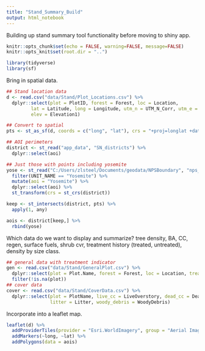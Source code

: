```yaml
---
title: "Stand_Summary_Build"
output: html_notebook
---
```


Building up stand summary tool functionality before moving to shiny app.  

```r
knitr::opts_chunk$set(echo = FALSE, warning=FALSE, message=FALSE)
knitr::opts_knit$set(root.dir = "..")

library(tidyverse)
library(sf)

```


Bring in spatial data.  

```r
## Stand location data
d <- read.csv("data/Stand/Plot_Locations.csv") %>%
  dplyr::select(plot = PlotID, forest = Forest, loc = Location, 
         lat = Latitude, long = Longitude, utm_n = UTM_N_Corr, utm_e = UTM_E_Corr,
         elev = Elevation1)

## Convert to spatial
pts <- st_as_sf(d, coords = c("long", "lat"), crs = "+proj=longlat +datum=WGS84 +no_defs")

## AOI perimeters
district <- st_read("app_data", "SN_districts") %>%
  dplyr::select(aoi)

## Just those with points including yosemite
yose <- st_read("C:/Users/zlsteel/Documents/geodata/NPSBoundary", "nps_boundary") %>%
  filter(UNIT_NAME == "Yosemite") %>%
  mutate(aoi = "Yosemite") %>%
  dplyr::select(aoi) %>%
  st_transform(crs = st_crs(district))

keep <- st_intersects(district, pts) %>%
  apply(1, any)

aois <- district[keep,] %>%
  rbind(yose) 

```

Which data do we want to display and summarize? tree density, BA, CC, regen, surface fuels, shrub cvr, treatment history (treated, untreated), density by size class.  

```r
## general data with treatment indicator
gen <- read.csv("data/Stand/GeneralPlot.csv") %>%
  dplyr::select(plot = Plot.Name, forest = Forest, loc = Location, treated = Treated) %>%
  filter(!is.na(plot))
## cover data
cover <- read.csv("data/Stand/CoverData.csv") %>%
  dplyr::select(plot = PlotName, live_cc = LiveOverstory, dead_cc = DeadOverstory, shrub_c = ShrubCover,
                litter = Litter, woody_debris = WoodyDebris)
```


Incorporate into a leaflet map.  

```r
leaflet(d) %>%
  addProviderTiles(provider = "Esri.WorldImagery", group = "Aerial Imagery") %>%
  addMarkers(~long, ~lat) %>%
  addPolygons(data = aois)
```
